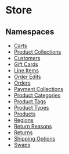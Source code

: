 
# Store

## Namespaces

- [Carts](../Store/medusa_react.Hooks.Store.Carts/page.mdx)
- [Product Collections](../Store/medusa_react.Hooks.Store.Product_Collections/page.mdx)
- [Customers](../Store/medusa_react.Hooks.Store.Customers/page.mdx)
- [Gift Cards](../Store/medusa_react.Hooks.Store.Gift_Cards/page.mdx)
- [Line Items](../Store/medusa_react.Hooks.Store.Line_Items/page.mdx)
- [Order Edits](../Store/medusa_react.Hooks.Store.Order_Edits/page.mdx)
- [Orders](../Store/medusa_react.Hooks.Store.Orders/page.mdx)
- [Payment Collections](../Store/medusa_react.Hooks.Store.Payment_Collections/page.mdx)
- [Product Categories](../Store/medusa_react.Hooks.Store.Product_Categories/page.mdx)
- [Product Tags](../Store/medusa_react.Hooks.Store.Product_Tags/page.mdx)
- [Product Types](../Store/medusa_react.Hooks.Store.Product_Types/page.mdx)
- [Products](../Store/medusa_react.Hooks.Store.Products/page.mdx)
- [Regions](../Store/medusa_react.Hooks.Store.Regions/page.mdx)
- [Return Reasons](../Store/medusa_react.Hooks.Store.Return_Reasons/page.mdx)
- [Returns](../Store/medusa_react.Hooks.Store.Returns/page.mdx)
- [Shipping Options](../Store/medusa_react.Hooks.Store.Shipping_Options/page.mdx)
- [Swaps](../Store/medusa_react.Hooks.Store.Swaps/page.mdx)

